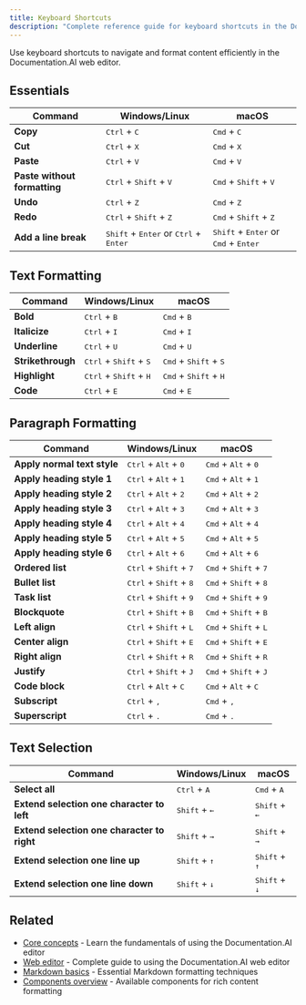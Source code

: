 ```yaml
---
title: Keyboard Shortcuts
description: "Complete reference guide for keyboard shortcuts in the Documentation.AI web editor, organized by function and platform"
---
```



Use keyboard shortcuts to navigate and format content efficiently in the Documentation.AI web editor. 




## Essentials

| Command | Windows/Linux | macOS |
|---------|--------------|-------|
| **Copy** | <kbd>Ctrl</kbd> + <kbd>C</kbd> | <kbd>Cmd</kbd> + <kbd>C</kbd> |
| **Cut** | <kbd>Ctrl</kbd> + <kbd>X</kbd> | <kbd>Cmd</kbd> + <kbd>X</kbd> |
| **Paste** | <kbd>Ctrl</kbd> + <kbd>V</kbd> | <kbd>Cmd</kbd> + <kbd>V</kbd> |
| **Paste without formatting** | <kbd>Ctrl</kbd> + <kbd>Shift</kbd> + <kbd>V</kbd> | <kbd>Cmd</kbd> + <kbd>Shift</kbd> + <kbd>V</kbd> |
| **Undo** | <kbd>Ctrl</kbd> + <kbd>Z</kbd> | <kbd>Cmd</kbd> + <kbd>Z</kbd> |
| **Redo** | <kbd>Ctrl</kbd> + <kbd>Shift</kbd> + <kbd>Z</kbd> | <kbd>Cmd</kbd> + <kbd>Shift</kbd> + <kbd>Z</kbd> |
| **Add a line break** | <kbd>Shift</kbd> + <kbd>Enter</kbd> or <kbd>Ctrl</kbd> + <kbd>Enter</kbd> | <kbd>Shift</kbd> + <kbd>Enter</kbd> or <kbd>Cmd</kbd> + <kbd>Enter</kbd> |

## Text Formatting

| Command | Windows/Linux | macOS |
|---------|--------------|-------|
| **Bold** | <kbd>Ctrl</kbd> + <kbd>B</kbd> | <kbd>Cmd</kbd> + <kbd>B</kbd> |
| **Italicize** | <kbd>Ctrl</kbd> + <kbd>I</kbd> | <kbd>Cmd</kbd> + <kbd>I</kbd> |
| **Underline** | <kbd>Ctrl</kbd> + <kbd>U</kbd> | <kbd>Cmd</kbd> + <kbd>U</kbd> |
| **Strikethrough** | <kbd>Ctrl</kbd> + <kbd>Shift</kbd> + <kbd>S</kbd> | <kbd>Cmd</kbd> + <kbd>Shift</kbd> + <kbd>S</kbd> |
| **Highlight** | <kbd>Ctrl</kbd> + <kbd>Shift</kbd> + <kbd>H</kbd> | <kbd>Cmd</kbd> + <kbd>Shift</kbd> + <kbd>H</kbd> |
| **Code** | <kbd>Ctrl</kbd> + <kbd>E</kbd> | <kbd>Cmd</kbd> + <kbd>E</kbd> |

## Paragraph Formatting

| Command | Windows/Linux | macOS |
|---------|--------------|-------|
| **Apply normal text style** | <kbd>Ctrl</kbd> + <kbd>Alt</kbd> + <kbd>0</kbd> | <kbd>Cmd</kbd> + <kbd>Alt</kbd> + <kbd>0</kbd> |
| **Apply heading style 1** | <kbd>Ctrl</kbd> + <kbd>Alt</kbd> + <kbd>1</kbd> | <kbd>Cmd</kbd> + <kbd>Alt</kbd> + <kbd>1</kbd> |
| **Apply heading style 2** | <kbd>Ctrl</kbd> + <kbd>Alt</kbd> + <kbd>2</kbd> | <kbd>Cmd</kbd> + <kbd>Alt</kbd> + <kbd>2</kbd> |
| **Apply heading style 3** | <kbd>Ctrl</kbd> + <kbd>Alt</kbd> + <kbd>3</kbd> | <kbd>Cmd</kbd> + <kbd>Alt</kbd> + <kbd>3</kbd> |
| **Apply heading style 4** | <kbd>Ctrl</kbd> + <kbd>Alt</kbd> + <kbd>4</kbd> | <kbd>Cmd</kbd> + <kbd>Alt</kbd> + <kbd>4</kbd> |
| **Apply heading style 5** | <kbd>Ctrl</kbd> + <kbd>Alt</kbd> + <kbd>5</kbd> | <kbd>Cmd</kbd> + <kbd>Alt</kbd> + <kbd>5</kbd> |
| **Apply heading style 6** | <kbd>Ctrl</kbd> + <kbd>Alt</kbd> + <kbd>6</kbd> | <kbd>Cmd</kbd> + <kbd>Alt</kbd> + <kbd>6</kbd> |
| **Ordered list** | <kbd>Ctrl</kbd> + <kbd>Shift</kbd> + <kbd>7</kbd> | <kbd>Cmd</kbd> + <kbd>Shift</kbd> + <kbd>7</kbd> |
| **Bullet list** | <kbd>Ctrl</kbd> + <kbd>Shift</kbd> + <kbd>8</kbd> | <kbd>Cmd</kbd> + <kbd>Shift</kbd> + <kbd>8</kbd> |
| **Task list** | <kbd>Ctrl</kbd> + <kbd>Shift</kbd> + <kbd>9</kbd> | <kbd>Cmd</kbd> + <kbd>Shift</kbd> + <kbd>9</kbd> |
| **Blockquote** | <kbd>Ctrl</kbd> + <kbd>Shift</kbd> + <kbd>B</kbd> | <kbd>Cmd</kbd> + <kbd>Shift</kbd> + <kbd>B</kbd> |
| **Left align** | <kbd>Ctrl</kbd> + <kbd>Shift</kbd> + <kbd>L</kbd> | <kbd>Cmd</kbd> + <kbd>Shift</kbd> + <kbd>L</kbd> |
| **Center align** | <kbd>Ctrl</kbd> + <kbd>Shift</kbd> + <kbd>E</kbd> | <kbd>Cmd</kbd> + <kbd>Shift</kbd> + <kbd>E</kbd> |
| **Right align** | <kbd>Ctrl</kbd> + <kbd>Shift</kbd> + <kbd>R</kbd> | <kbd>Cmd</kbd> + <kbd>Shift</kbd> + <kbd>R</kbd> |
| **Justify** | <kbd>Ctrl</kbd> + <kbd>Shift</kbd> + <kbd>J</kbd> | <kbd>Cmd</kbd> + <kbd>Shift</kbd> + <kbd>J</kbd> |
| **Code block** | <kbd>Ctrl</kbd> + <kbd>Alt</kbd> + <kbd>C</kbd> | <kbd>Cmd</kbd> + <kbd>Alt</kbd> + <kbd>C</kbd> |
| **Subscript** | <kbd>Ctrl</kbd> + <kbd>,</kbd> | <kbd>Cmd</kbd> + <kbd>,</kbd> |
| **Superscript** | <kbd>Ctrl</kbd> + <kbd>.</kbd> | <kbd>Cmd</kbd> + <kbd>.</kbd> |



## Text Selection

| Command | Windows/Linux | macOS |
|---------|--------------|-------|
| **Select all** | <kbd>Ctrl</kbd> + <kbd>A</kbd> | <kbd>Cmd</kbd> + <kbd>A</kbd> |
| **Extend selection one character to left** | <kbd>Shift</kbd> + <kbd>←</kbd> | <kbd>Shift</kbd> + <kbd>←</kbd> |
| **Extend selection one character to right** | <kbd>Shift</kbd> + <kbd>→</kbd> | <kbd>Shift</kbd> + <kbd>→</kbd> |
| **Extend selection one line up** | <kbd>Shift</kbd> + <kbd>↑</kbd> | <kbd>Shift</kbd> + <kbd>↑</kbd> |
| **Extend selection one line down** | <kbd>Shift</kbd> + <kbd>↓</kbd> | <kbd>Shift</kbd> + <kbd>↓</kbd> |



## Related

- [Core concepts](../getting-started/core-concepts.mdx) - Learn the fundamentals of using the Documentation.AI editor
- [Web editor](./web-editor.mdx) - Complete guide to using the Documentation.AI web editor
- [Markdown basics](./markdown-basics.mdx) - Essential Markdown formatting techniques
- [Components overview](../components) - Available components for rich content formatting

